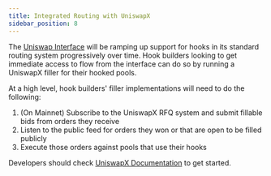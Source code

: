 ```yaml
---
title: Integrated Routing with UniswapX
sidebar_position: 8
---
```


The [Uniswap Interface](https://app.uniswap.org) will be ramping up support for hooks in its standard routing system progressively over time. Hook builders looking to get immediate access to flow from the interface can do so by running a UniswapX filler for their hooked pools. 

At a high level, hook builders' filler implementations will need to do the following: 

1. (On Mainnet) Subscribe to the UniswapX RFQ system and submit fillable bids from orders they receive 
2. Listen to the public feed for orders they won or that are open to be filled publicly
3. Execute those orders against pools that use their hooks

Developers should check [UniswapX Documentation](/contracts/uniswapx/overview) to get started. 
